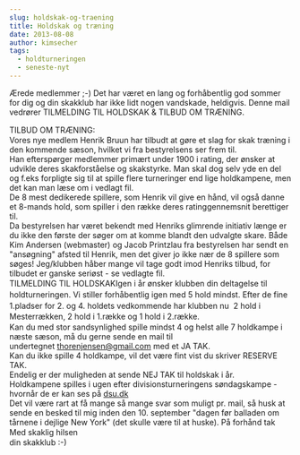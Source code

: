 ```yaml
---
slug: holdskak-og-traening
title: Holdskak og træning
date: 2013-08-08
author: kimsecher
tags:
  - holdturneringen
  - seneste-nyt
---
```

Ærede medlemmer ;-)
Det har været en lang og forhåbentlig god sommer for dig og din skakklub har ikke lidt nogen vandskade, heldigvis. Denne mail vedrører TILMELDING TIL HOLDSKAK &amp; TILBUD OM TRÆNING.
<div><span style="line-height: 1.4em;">TILBUD OM TRÆNING:</span></div>
<div>Vores nye medlem Henrik Bruun har tilbudt at gøre et slag for skak træning i den kommende sæson, hvilket vi fra bestyrelsens ser frem til.</div>
<div></div>
<div>Han efterspørger medlemmer primært under 1900 i rating, der ønsker at udvikle deres skakforståelse og skakstyrke. Man skal dog selv yde en del og f.eks forpligte sig til at spille flere turneringer end lige holdkampene, men det kan man læse om i vedlagt fil.</div>
<div>De 8 mest dedikerede spillere, som Henrik vil give en hånd, vil også danne et 8-mands hold, som spiller i den række deres ratinggennemsnit berettiger til.</div>
<div>Da bestyrelsen har været bekendt med Henriks glimrende initiativ længe er du ikke den første der søger om at komme blandt den udvalgte skare. Både Kim Andersen (webmaster) og Jacob Printzlau fra bestyrelsen har sendt en "ansøgning" afsted til Henrik, men det giver jo ikke nær de 8 spillere som søges! Jeg/klubben håber mange vil tage godt imod Henriks tilbud, for tilbudet er ganske seriøst - se vedlagte fil.</div>
<div></div>
<div>TILMELDING TIL HOLDSKAK<span style="line-height: 1.4em;">Igen i år ønsker klubben din deltagelse til holdturneringen. Vi stiller forhåbentlig igen med 5 hold mindst. Efter de fine 1.pladser for 2. og 4. holdets vedkommende har klubben nu  2 hold i Mesterrækken, 2 hold i 1.række og 1 hold i 2.række.</span></div>
<div>Kan du med stor sandsynlighed spille mindst 4 og helst alle 7 holdkampe i næste sæson, må du gerne sende en mail til undertegnet <a href="mailto:thorenjensen@gmail.com" target="_blank">thorenjensen@gmail.com</a> med et JA TAK.</div>
<div>Kan du ikke spille 4 holdkampe, vil det være fint vist du skriver RESERVE TAK.</div>
<div>Endelig er der muligheden at sende NEJ TAK til holdskak i år.</div>
<div>Holdkampene spilles i ugen efter divisionsturneringens søndagskampe - hvornår de er kan ses på <a href="http://dsu.dk/" target="_blank">dsu.dk</a></div>
<div>
Det vil være rart at få mange så mange svar som muligt pr. mail, så husk at sende en besked til mig inden den 10. september "dagen før balladen om tårnene i dejlige New York" (det skulle være til at huske). På forhånd tak
<span style="line-height: 1.4em;">Med skaklig hilsen</span></div>
<div>din skakklub :-)</div>
